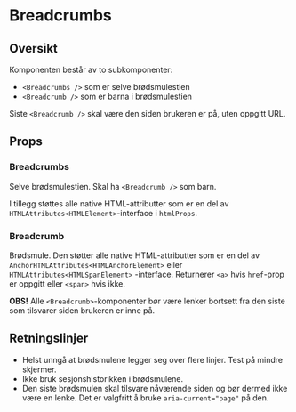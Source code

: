
<Meta of={BreadcrumbsStories} />

# Breadcrumbs

<ComponentLinkRow
  docsHref="https://design.domstol.no/987b33f71/p/376bad-breadcrumbs/b/719cb3"
  figmaHref="https://www.figma.com/file/ewqSDmkgqDQ5PyOsRp4V5b/?node-id=1676%3A0"
  githubHref="https://github.com/domstolene/designsystem/tree/main/packages/components/src/components/Breadcrumbs"
/>

## Oversikt

Komponenten består av to subkomponenter:

- `<Breadcrumbs />` som er selve brødsmulestien
- `<Breadcrumb />` som er barna i brødsmulestien

Siste `<Breadcrumb />` skal være den siden brukeren er på, uten oppgitt URL.

## Props

### Breadcrumbs

<Canvas of={BreadcrumbsStories.Default} sourceState="shown" />
<Controls of={BreadcrumbsStories.Default} />

Selve brødsmulestien. Skal ha `<Breadcrumb />` som barn.

I tillegg støttes alle native HTML-attributter som er en del av `HTMLAttributes<HTMLElement>`-interface i `htmlProps`.

### Breadcrumb

Brødsmule.
Den støtter alle native HTML-attributter som er en del av `AnchorHTMLAttributes<HTMLAnchorElement>` eller `HTMLAttributes<HTMLSpanElement>` -interface.
Returnerer `<a>` hvis `href`-prop er oppgitt eller `<span>` hvis ikke.

**OBS!** Alle `<Breadcrumb>`-komponenter bør være lenker bortsett fra den siste som tilsvarer siden brukeren er inne på.

## Retningslinjer

- Helst unngå at brødsmulene legger seg over flere linjer. Test på mindre skjermer.
- Ikke bruk sesjonshistorikken i brødsmulene.
- Den siste brødsmulen skal tilsvare nåværende siden og bør dermed ikke være en lenke. Det er valgfritt å bruke `aria-current="page"` på den.
